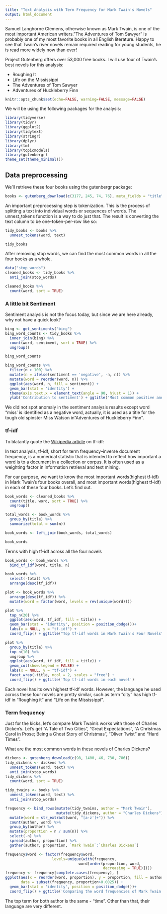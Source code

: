 ---
title: "Text Analysis with Term Frequency for Mark Twain's Novels"
output: html_document
---

Samuel Langhorne Clemens, otherwise known as Mark Twain, is one of the most important American writers."The Adventures of Tom Sawyer" is probably one of my most favorite books in all English literature. Happy to see that Twain's river novels remain required reading for young students, he is read more widely now than ever!

Project Gutenberg offers over 53,000 free books. I will use four of Twain’s best novels for this analysis:

* Roughing It
* Life on the Mississippi
* The Adventures of Tom Sawyer
* Adventures of Huckleberry Finn

```{r global_options, include=FALSE}
knitr::opts_chunk$set(echo=FALSE, warning=FALSE, message=FALSE)
```

We will be using the following packages for the analysis:

```{r}
library(tidyverse)
library(tidyr)
library(ggplot2)
library(tidytext)
library(stringr)
library(dplyr)
library(tm)
library(topicmodels)
library(gutenbergr)
theme_set(theme_minimal())
```

## Data preprocessing

We’ll retrieve these four books using the gutenbergr package:

```{r}
books <- gutenberg_download(c(3177, 245, 74, 76), meta_fields = "title")
```

An important preprocessing step is tokenization. This is the process of splitting a text into individual words or sequences of words. The unnest_tokens function is a way to do just that. The result is converting the text column to be one-token-per-row like so:

```{r}
tidy_books <- books %>%
  unnest_tokens(word, text)

tidy_books
```

After removing stop words, we can find the most common words in all the four books as a whole.

```{r}
data("stop_words")
cleaned_books <- tidy_books %>%
  anti_join(stop_words)

cleaned_books %>%
  count(word, sort = TRUE)
```

### A little bit Sentiment

Sentiment analysis is not the focus today, but since we are here already, why not have a quick look? 

```{r}
bing <- get_sentiments("bing")
bing_word_counts <- tidy_books %>%
  inner_join(bing) %>%
  count(word, sentiment, sort = TRUE) %>%
  ungroup()

bing_word_counts
```

```{r}
bing_word_counts %>%
  filter(n > 100) %>%
  mutate(n = ifelse(sentiment == 'negative', -n, n)) %>%
  mutate(word = reorder(word, n)) %>%
  ggplot(aes(word, n, fill = sentiment)) +
  geom_bar(stat = 'identity') +
  theme(axis.text.x = element_text(angle = 90, hjust = 1)) +
  ylab('Contribution to sentiment') + ggtitle('Most common positive and negative words')
```

We did not spot anomaly in the sentiment analysis results except word "miss' is identified as a negative word, actually, it is used as a title for the tough old spinster Miss Watson in "Adventures of Huckleberry Finn".

### tf-idf

To blatantly quote the [Wikipedia article](https://en.wikipedia.org/wiki/Tf%E2%80%93idf) on tf-idf:

In text analysis, tf-idf, short for term frequency–inverse document frequency, is a numerical statistic that is intended to reflect how important a word is to a document in a collection or corpus.  It is often used as a weighting factor in information retrieval and text mining.

For our purpose, we want to know the most important words(highest tf-idf) in Mark Twain's four books overall, and most important words(highest tf-idf) in each of these four books. Let's find out. 

```{r}
book_words <- cleaned_books %>%
  count(title, word, sort = TRUE) %>%
  ungroup()

total_words <- book_words %>% 
  group_by(title) %>% 
  summarize(total = sum(n))

book_words <- left_join(book_words, total_words)

book_words
```

Terms with high tf-idf across all the four novels

```{r}
book_words <- book_words %>%
  bind_tf_idf(word, title, n)

book_words %>%
  select(-total) %>%
  arrange(desc(tf_idf))
```


```{r}
plot <- book_words %>%
  arrange(desc(tf_idf)) %>%
  mutate(word = factor(word, levels = rev(unique(word))))

plot %>% 
  top_n(20) %>%
  ggplot(aes(word, tf_idf, fill = title)) +
  geom_bar(stat = 'identity', position = position_dodge())+
  labs(x = NULL, y = "tf-idf") +
  coord_flip() + ggtitle("Top tf-idf words in Mark Twain's Four Novels")
```


```{r}
plot %>% 
  group_by(title) %>% 
  top_n(10) %>% 
  ungroup %>%
  ggplot(aes(word, tf_idf, fill = title)) +
  geom_col(show.legend = FALSE) +
  labs(x = NULL, y = "tf-idf") +
  facet_wrap(~title, ncol = 2, scales = "free") +
  coord_flip() + ggtitle('Top tf-idf words in each novel')
```

Each novel has its own highest tf-idf words. However, the language he used across these four novels are pretty similar, such as term "city" has high tf-idf in "Roughing it" and "Life on the Mississippi".

### Term frequency 

Just for the kicks, let's compare Mark Twain's works with those of Charles Dicken's. Let's get "A Tale of Two Cities”, “Great Expectations”, “A Christmas Carol in Prose; Being a Ghost Story of Christmas”, “Oliver Twist” and “Hard Times”.

What are the most common words in these novels of Charles Dickens?

```{r}
dickens <- gutenberg_download(c(98, 1400, 46, 730, 786))
tidy_dickens <- dickens %>%
  unnest_tokens(word, text) %>%
  anti_join(stop_words)
tidy_dickens %>%
  count(word, sort = TRUE)
```

```{r}
tidy_twains <- books %>%
  unnest_tokens(word, text) %>%
  anti_join(stop_words)
```


```{r}
frequency <- bind_rows(mutate(tidy_twains, author = "Mark Twain"),
                       mutate(tidy_dickens, author = "Charles Dickens")) %>% 
  mutate(word = str_extract(word, "[a-z']+")) %>%
  count(author, word) %>%
  group_by(author) %>%
  mutate(proportion = n / sum(n)) %>% 
  select(-n) %>% 
  spread(author, proportion) %>% 
  gather(author, proportion, `Mark Twain`:`Charles Dickens`)
```


```{r}
frequency$word <- factor(frequency$word, 
                     levels=unique(with(frequency, 
                                 word[order(proportion, word, 
                                            decreasing = TRUE)])))
frequency <- frequency[complete.cases(frequency), ]
ggplot(aes(x = reorder(word, proportion), y = proportion, fill = author), 
       data = subset(frequency, proportion>0.0025)) +
  geom_bar(stat = 'identity', position = position_dodge())+
  coord_flip() + ggtitle('Comparing the word frequencies of Mark Twain and Charles Dickens')
```

The top term for both author is the same - "time". Other than that, their language are very different. 
